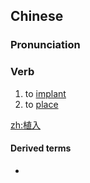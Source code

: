==Chinese==
{{zh-forms}}

===Pronunciation===
{{zh-pron
|m=zhírù
|cat=v
}}

===Verb===
{{zh-verb}}

# to [[implant]]
# to [[place]]

[[zh:植入]]

====Derived terms====
* {{zh-l|產品植入}}